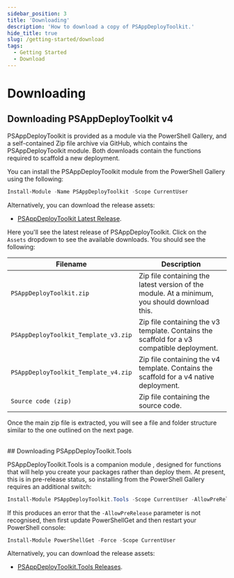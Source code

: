 ```yaml
---
sidebar_position: 3
title: 'Downloading'
description: 'How to download a copy of PSAppDeployToolkit.'
hide_title: true
slug: /getting-started/download
tags:
  - Getting Started
  - Download
---
```


# Downloading

## Downloading PSAppDeployToolkit v4

PSAppDeployToolkit is provided as a module via the PowerShell Gallery, and a self-contained Zip file archive via GitHub, which contains the PSAppDeployToolkit module. Both downloads contain the functions required to scaffold a new deployment.

You can install the PSAppDeployToolkit module from the PowerShell Gallery using the following:

```powershell
Install-Module -Name PSAppDeployToolkit -Scope CurrentUser
```

Alternatively, you can download the release assets:

- [PSAppDeployToolkit Latest Release](https://github.com/PSAppDeployToolkit/PSAppDeployToolkit/releases/latest).

Here you'll see the latest release of PSAppDeployToolkit. Click on the `Assets` dropdown to see the available downloads. You should see the following:

| Filename  | Description  |
|---|---|
| `PSAppDeployToolkit.zip`  | Zip file containing the latest version of the module. At a minimum, you should download this. |
| `PSAppDeployToolkit_Template_v3.zip` | Zip file containing the v3 template. Contains the scaffold for a v3 compatible deployment. |
| `PSAppDeployToolkit_Template_v4.zip` | Zip file containing the v4 template. Contains the scaffold for a v4 native deployment. |
| `Source code (zip)` | Zip file containing the source code. |

Once the main zip file is extracted, you will see a file and folder structure similar to the one outlined on the next page.

<br />
## Downloading PSAppDeployToolkit.Tools

PSAppDeployToolkit.Tools is a companion module , designed for functions that will help you create your packages rather than deploy them. At present, this is in pre-release status, so installing from the PowerShell Gallery requires an additional switch:

```powershell
Install-Module PSAppDeployToolkit.Tools -Scope CurrentUser -AllowPreRelease
```

If this produces an error that the `-AllowPreRelease` parameter is not recognised, then first update PowerShellGet and then restart your PowerShell console:

```powershell
Install-Module PowerShellGet -Force -Scope CurrentUser
```

Alternatively, you can download the release assets:

- [PSAppDeployToolkit.Tools Releases](https://github.com/PSAppDeployToolkit/PSAppDeployToolkit.Tools/releases).
